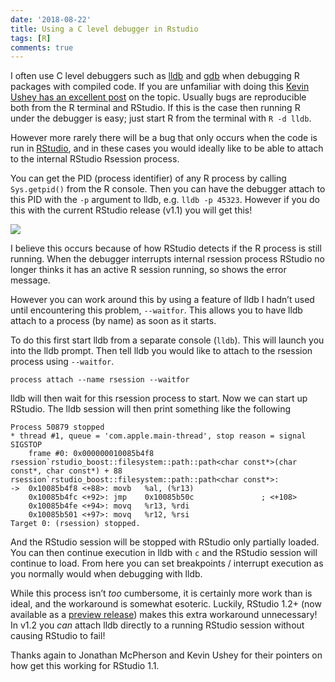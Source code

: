 ```yaml
---
date: '2018-08-22'
title: Using a C level debugger in Rstudio
tags: [R]
comments: true
---
```


I often use C level debuggers such as [lldb][] and [gdb][] when debugging R
packages with compiled code. If you are unfamiliar with doing this [Kevin Ushey
has an excellent
post](http://kevinushey.github.io/blog/2015/04/13/debugging-with-lldb/) on the topic.
Usually bugs are reproducible both from the R terminal and RStudio. If this is
the case then running R under the debugger is easy; just start R from the
terminal with `R -d lldb`.

However more rarely there will be a bug that only occurs when the code is run
in [RStudio](http://rstudio.com/), and in these cases you would ideally like to
be able to attach to the internal RStudio Rsession process.

You can get the PID (process identifier) of any R process by calling `Sys.getpid()` from the
R console. Then you can have the debugger attach to this PID with the `-p`
argument to lldb, e.g. `lldb -p 45323`. However if you do this with the current
RStudio release (v1.1) you will get this!

![](https://lh3.googleusercontent.com/-IzfBppQwNQI/WAUEsgJwmnI/AAAAAAAAAXU/9aG6xKFRxY8/rstudio-bomb.png)

I believe this occurs because of how RStudio detects if the R process
is still running. When the debugger interrupts internal rsession process
RStudio no longer thinks it has an active R session running, so shows the error
message.

However you can work around this by using a feature of lldb I hadn't used until
encountering this problem, `--waitfor`. This allows you to have lldb attach to
a process (by name) as soon as it starts.

To do this first start lldb from a separate console (`lldb`). This will launch
you into the lldb prompt. Then tell lldb you would like to attach to the
rsession process using `--waitfor`.

    process attach --name rsession --waitfor

lldb will then wait for this rsession process to start. Now we can start up
RStudio. The lldb session will then print something like the following

```
Process 50879 stopped
* thread #1, queue = 'com.apple.main-thread', stop reason = signal SIGSTOP
    frame #0: 0x000000010085b4f8 rsession`rstudio_boost::filesystem::path::path<char const*>(char const*, char const*) + 88
rsession`rstudio_boost::filesystem::path::path<char const*>:
->  0x10085b4f8 <+88>: movb   %al, (%r13)
    0x10085b4fc <+92>: jmp    0x10085b50c               ; <+108>
    0x10085b4fe <+94>: movq   %r13, %rdi
    0x10085b501 <+97>: movq   %r12, %rsi
Target 0: (rsession) stopped.
```

And the RStudio session will be stopped with RStudio only partially loaded. You can then
continue execution in lldb with `c` and the RStudio session will continue to load.
From here you can set breakpoints / interrupt execution as you normally would
when debugging with lldb.

While this process isn't _too_ cumbersome, it is certainly more work than is ideal, and
the workaround is somewhat esoteric. Luckily, RStudio 1.2+ (now available as a
[preview release][preview]) makes this extra workaround unnecessary! In v1.2 you _can_
attach lldb directly to a running RStudio session without causing RStudio to
fail!

Thanks again to Jonathan McPherson and Kevin Ushey for their pointers on how get this
working for RStudio 1.1.

[lldb]: https://lldb.llvm.org/
[gdb]: https://www.gnu.org/s/gdb/
[preview]: https://www.rstudio.com/products/rstudio/download/preview/
